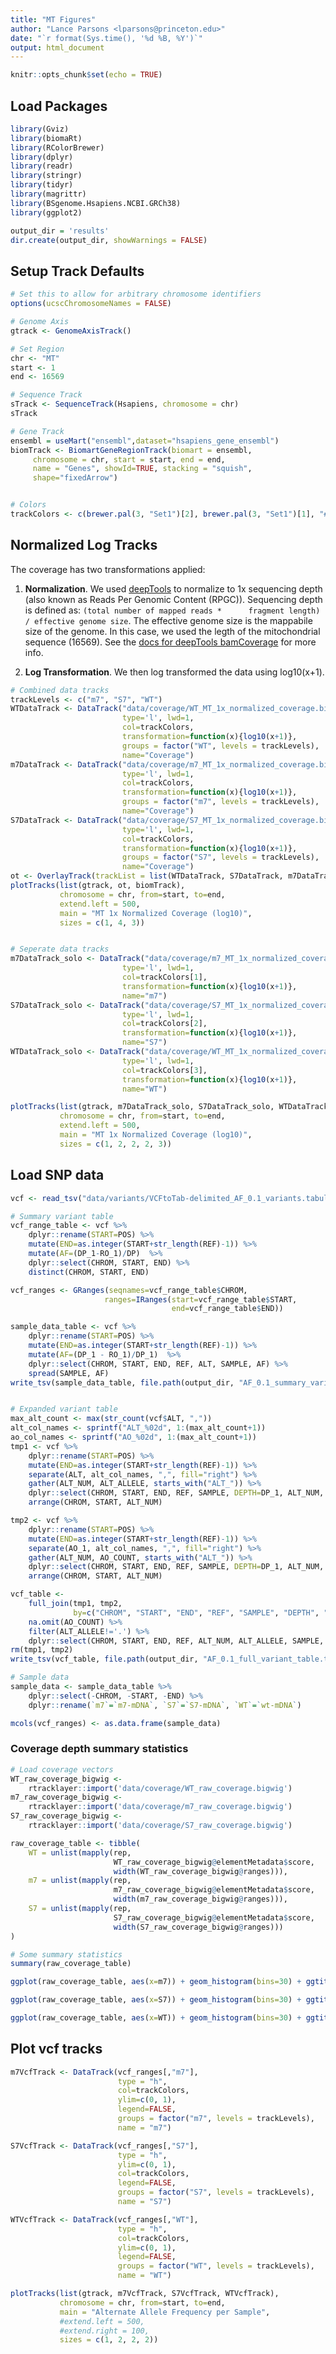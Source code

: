 ```yaml
---
title: "MT Figures"
author: "Lance Parsons <lparsons@princeton.edu>"
date: "`r format(Sys.time(), '%d %B, %Y')`"
output: html_document
---
```


```r
knitr::opts_chunk$set(echo = TRUE)
```

## Load Packages
```r
library(Gviz)
library(biomaRt)
library(RColorBrewer)
library(dplyr)
library(readr)
library(stringr)
library(tidyr)
library(magrittr)
library(BSgenome.Hsapiens.NCBI.GRCh38)
library(ggplot2)

output_dir = 'results'
dir.create(output_dir, showWarnings = FALSE)
```

## Setup Track Defaults

```r
# Set this to allow for arbitrary chromosome identifiers
options(ucscChromosomeNames = FALSE)

# Genome Axis
gtrack <- GenomeAxisTrack()

# Set Region
chr <- "MT"
start <- 1
end <- 16569

# Sequence Track
sTrack <- SequenceTrack(Hsapiens, chromosome = chr)
sTrack

# Gene Track
ensembl = useMart("ensembl",dataset="hsapiens_gene_ensembl")
biomTrack <- BiomartGeneRegionTrack(biomart = ensembl,
     chromosome = chr, start = start, end = end,
     name = "Genes", showId=TRUE, stacking = "squish",
     shape="fixedArrow")


# Colors
trackColors <- c(brewer.pal(3, "Set1")[2], brewer.pal(3, "Set1")[1], "#333333")
```

## Normalized Log Tracks

The coverage has two transformations applied:
 
1.  **Normalization**. We used [deepTools](https://deeptools.github.io/) to 
    normalize to 1x sequencing depth (also known as Reads Per Genomic Content 
    (RPGC)). Sequencing depth is defined as: `(total number of mapped reads * 
    fragment length) / effective genome size`. The effective genome size is the 
    mappabile size of the genome. In this case, we used the legth of the 
    mitochondrial sequence (16569). See the [docs for deepTools bamCoverage](http://deeptools.readthedocs.io/en/latest/content/tools/bamCoverage.html) 
    for more info.

2. **Log Transformation**. We then log transformed the data using log10(x+1).

```r
# Combined data tracks
trackLevels <- c("m7", "S7", "WT")
WTDataTrack <- DataTrack("data/coverage/WT_MT_1x_normalized_coverage.bigwig", 
                         type='l', lwd=1,
                         col=trackColors,
                         transformation=function(x){log10(x+1)},
                         groups = factor("WT", levels = trackLevels),
                         name="Coverage")
m7DataTrack <- DataTrack("data/coverage/m7_MT_1x_normalized_coverage.bigwig", 
                         type='l', lwd=1,
                         col=trackColors,
                         transformation=function(x){log10(x+1)},
                         groups = factor("m7", levels = trackLevels),
                         name="Coverage")
S7DataTrack <- DataTrack("data/coverage/S7_MT_1x_normalized_coverage.bigwig", 
                         type='l', lwd=1,
                         col=trackColors,
                         transformation=function(x){log10(x+1)},
                         groups = factor("S7", levels = trackLevels),
                         name="Coverage")
ot <- OverlayTrack(trackList = list(WTDataTrack, S7DataTrack, m7DataTrack))
plotTracks(list(gtrack, ot, biomTrack),
           chromosome = chr, from=start, to=end,
           extend.left = 500,
           main = "MT 1x Normalized Coverage (log10)", 
           sizes = c(1, 4, 3))


# Seperate data tracks
m7DataTrack_solo <- DataTrack("data/coverage/m7_MT_1x_normalized_coverage.bigwig", 
                         type='l', lwd=1,
                         col=trackColors[1],
                         transformation=function(x){log10(x+1)},
                         name="m7")
S7DataTrack_solo <- DataTrack("data/coverage/S7_MT_1x_normalized_coverage.bigwig", 
                         type='l', lwd=1,
                         col=trackColors[2],
                         transformation=function(x){log10(x+1)},
                         name="S7")
WTDataTrack_solo <- DataTrack("data/coverage/WT_MT_1x_normalized_coverage.bigwig", 
                         type='l', lwd=1,
                         col=trackColors[3],
                         transformation=function(x){log10(x+1)},
                         name="WT")

plotTracks(list(gtrack, m7DataTrack_solo, S7DataTrack_solo, WTDataTrack_solo, biomTrack),
           chromosome = chr, from=start, to=end,
           extend.left = 500,
           main = "MT 1x Normalized Coverage (log10)", 
           sizes = c(1, 2, 2, 2, 3))
```

## Load SNP data
```r
vcf <- read_tsv("data/variants/VCFtoTab-delimited_AF_0.1_variants.tabular")

# Summary variant table
vcf_range_table <- vcf %>%
    dplyr::rename(START=POS) %>%
    mutate(END=as.integer(START+str_length(REF)-1)) %>% 
    mutate(AF=(DP_1-RO_1)/DP)  %>%
    dplyr::select(CHROM, START, END) %>%
    distinct(CHROM, START, END)

vcf_ranges <- GRanges(seqnames=vcf_range_table$CHROM,
                     ranges=IRanges(start=vcf_range_table$START,
                                    end=vcf_range_table$END))

sample_data_table <- vcf %>%
    dplyr::rename(START=POS) %>%
    mutate(END=as.integer(START+str_length(REF)-1)) %>% 
    mutate(AF=(DP_1 - RO_1)/DP_1)  %>%
    dplyr::select(CHROM, START, END, REF, ALT, SAMPLE, AF) %>%
    spread(SAMPLE, AF)
write_tsv(sample_data_table, file.path(output_dir, "AF_0.1_summary_variant_table.tsv"))


# Expanded variant table
max_alt_count <- max(str_count(vcf$ALT, ","))
alt_col_names <- sprintf("ALT_%02d", 1:(max_alt_count+1))
ao_col_names <- sprintf("AO_%02d", 1:(max_alt_count+1))
tmp1 <- vcf %>%
    dplyr::rename(START=POS) %>%
    mutate(END=as.integer(START+str_length(REF)-1)) %>% 
    separate(ALT, alt_col_names, ",", fill="right") %>%
    gather(ALT_NUM, ALT_ALLELE, starts_with("ALT_")) %>%
    dplyr::select(CHROM, START, END, REF, SAMPLE, DEPTH=DP_1, ALT_NUM, ALT_ALLELE) %>%
    arrange(CHROM, START, ALT_NUM)

tmp2 <- vcf %>%
    dplyr::rename(START=POS) %>%
    mutate(END=as.integer(START+str_length(REF)-1)) %>% 
    separate(AO_1, alt_col_names, ",", fill="right") %>%
    gather(ALT_NUM, AO_COUNT, starts_with("ALT_")) %>%
    dplyr::select(CHROM, START, END, REF, SAMPLE, DEPTH=DP_1, ALT_NUM, AO_COUNT) %>%
    arrange(CHROM, START, ALT_NUM)

vcf_table <- 
    full_join(tmp1, tmp2,
              by=c("CHROM", "START", "END", "REF", "SAMPLE", "DEPTH", "ALT_NUM")) %>%
    na.omit(AO_COUNT) %>%
    filter(ALT_ALLELE!='.') %>%
    dplyr::select(CHROM, START, END, REF, ALT_NUM, ALT_ALLELE, SAMPLE, AO_COUNT, DEPTH)
rm(tmp1, tmp2)
write_tsv(vcf_table, file.path(output_dir, "AF_0.1_full_variant_table.tsv"))

# Sample data
sample_data <- sample_data_table %>%
    dplyr::select(-CHROM, -START, -END) %>%
    dplyr::rename(`m7`=`m7-mDNA`, `S7`=`S7-mDNA`, `WT`=`wt-mDNA`)

mcols(vcf_ranges) <- as.data.frame(sample_data)
```

### Coverage depth summary statistics
```r
# Load coverage vectors
WT_raw_coverage_bigwig <-
    rtracklayer::import('data/coverage/WT_raw_coverage.bigwig')
m7_raw_coverage_bigwig <-
    rtracklayer::import('data/coverage/m7_raw_coverage.bigwig')
S7_raw_coverage_bigwig <-
    rtracklayer::import('data/coverage/S7_raw_coverage.bigwig')

raw_coverage_table <- tibble(
    WT = unlist(mapply(rep, 
                       WT_raw_coverage_bigwig@elementMetadata$score,
                       width(WT_raw_coverage_bigwig@ranges))),
    m7 = unlist(mapply(rep, 
                       m7_raw_coverage_bigwig@elementMetadata$score,
                       width(m7_raw_coverage_bigwig@ranges))),
    S7 = unlist(mapply(rep, 
                       S7_raw_coverage_bigwig@elementMetadata$score,
                       width(S7_raw_coverage_bigwig@ranges)))
)

# Some summary statistics
summary(raw_coverage_table)

ggplot(raw_coverage_table, aes(x=m7)) + geom_histogram(bins=30) + ggtitle("m7 Variant Coverage Depth")

ggplot(raw_coverage_table, aes(x=S7)) + geom_histogram(bins=30) + ggtitle("S7 Variant Coverage Depth")

ggplot(raw_coverage_table, aes(x=WT)) + geom_histogram(bins=30) + ggtitle("WT Variant Coverage Depth")
```

## Plot vcf tracks
```r
m7VcfTrack <- DataTrack(vcf_ranges[,"m7"],
                        type = "h",
                        col=trackColors,
                        ylim=c(0, 1),
                        legend=FALSE,
                        groups = factor("m7", levels = trackLevels),
                        name = "m7")

S7VcfTrack <- DataTrack(vcf_ranges[,"S7"], 
                        type = "h",
                        ylim=c(0, 1),
                        col=trackColors,
                        legend=FALSE,
                        groups = factor("S7", levels = trackLevels),
                        name = "S7")

WTVcfTrack <- DataTrack(vcf_ranges[,"WT"], 
                        type = "h",
                        col=trackColors,
                        ylim=c(0, 1),
                        legend=FALSE,
                        groups = factor("WT", levels = trackLevels),
                        name = "WT")

plotTracks(list(gtrack, m7VcfTrack, S7VcfTrack, WTVcfTrack),
           chromosome = chr, from=start, to=end,
           main = "Alternate Allele Frequency per Sample",
           #extend.left = 500,
           #extend.right = 100,
           sizes = c(1, 2, 2, 2))
```